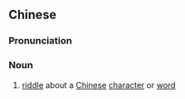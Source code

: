 {{also|字谜}}
==Chinese==
{{zh-forms|s=字谜}}

===Pronunciation===
{{zh-pron
|m=zìmí
|c=zi6 mai4
|mn=qz,xm:lī-bê/zz:jī-bê
|cat=n
}}

===Noun===
{{zh-noun}}

# [[riddle]] about a [[Chinese]] [[character]] or [[word]]